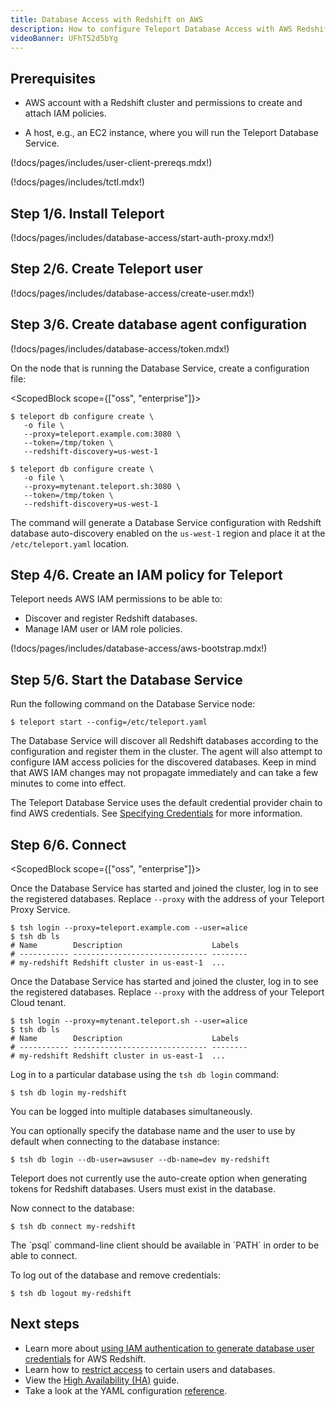 ```yaml
---
title: Database Access with Redshift on AWS
description: How to configure Teleport Database Access with AWS Redshift PostgreSQL.
videoBanner: UFhT52d5bYg
---
```


## Prerequisites

- AWS account with a Redshift cluster and permissions to create and attach IAM
  policies.

- A host, e.g., an EC2 instance, where you will run the Teleport Database
  Service.

(!docs/pages/includes/user-client-prereqs.mdx!)

(!docs/pages/includes/tctl.mdx!)

## Step 1/6. Install Teleport

(!docs/pages/includes/database-access/start-auth-proxy.mdx!)

## Step 2/6. Create Teleport user

(!docs/pages/includes/database-access/create-user.mdx!)

## Step 3/6. Create database agent configuration

(!docs/pages/includes/database-access/token.mdx!)

On the node that is running the Database Service, create a configuration file:

<ScopedBlock scope={["oss", "enterprise"]}>

```code
$ teleport db configure create \
   -o file \
   --proxy=teleport.example.com:3080 \
   --token=/tmp/token \
   --redshift-discovery=us-west-1
```

</ScopedBlock>
<ScopedBlock scope={["cloud"]}>

```code
$ teleport db configure create \
   -o file \
   --proxy=mytenant.teleport.sh:3080 \
   --token=/tmp/token \
   --redshift-discovery=us-west-1
```

</ScopedBlock>

The command will generate a Database Service configuration with Redshift
database auto-discovery enabled on the `us-west-1` region and place it at the
`/etc/teleport.yaml` location.

## Step 4/6. Create an IAM policy for Teleport

Teleport needs AWS IAM permissions to be able to:

- Discover and register Redshift databases.
- Manage IAM user or IAM role policies.

(!docs/pages/includes/database-access/aws-bootstrap.mdx!)

## Step 5/6. Start the Database Service

Run the following command on the Database Service node:

```code
$ teleport start --config=/etc/teleport.yaml
```

The Database Service will discover all Redshift databases according to the configuration
and register them in the cluster. The agent will also attempt to configure IAM
access policies for the discovered databases. Keep in mind that AWS IAM changes
may not propagate immediately and can take a few minutes to come into effect.

<Admonition type="note" title="AWS credentials">

  The Teleport Database Service uses the default credential provider chain to
  find AWS credentials. See
  [Specifying Credentials](https://docs.aws.amazon.com/sdk-for-go/v1/developer-guide/configuring-sdk.html#specifying-credentials)
  for more information.

</Admonition>

## Step 6/6. Connect

<ScopedBlock scope={["oss", "enterprise"]}>

Once the Database Service has started and joined the cluster, log in to see the
registered databases. Replace `--proxy` with the address of your Teleport Proxy
Service.

```code
$ tsh login --proxy=teleport.example.com --user=alice
$ tsh db ls
# Name        Description                    Labels
# ----------- ------------------------------ --------
# my-redshift Redshift cluster in us-east-1  ...
```

</ScopedBlock>
<ScopedBlock scope={["cloud"]}>

Once the Database Service has started and joined the cluster, log in to see the
registered databases. Replace `--proxy` with the address of your Teleport Cloud
tenant.

```code
$ tsh login --proxy=mytenant.teleport.sh --user=alice
$ tsh db ls
# Name        Description                    Labels
# ----------- ------------------------------ --------
# my-redshift Redshift cluster in us-east-1  ...
```

</ScopedBlock>

Log in to a particular database using the `tsh db login` command:

```code
$ tsh db login my-redshift
```

<Admonition type="tip" title="Tip">
  You can be logged into multiple databases simultaneously.
</Admonition>

You can optionally specify the database name and the user to use by default
when connecting to the database instance:

```code
$ tsh db login --db-user=awsuser --db-name=dev my-redshift
```

<Admonition type="note" title="Database users must exist">
  Teleport does not currently use the auto-create option when generating
  tokens for Redshift databases. Users must exist in the database.
</Admonition>

Now connect to the database:

```code
$ tsh db connect my-redshift
```

<Admonition type="note" title="Note">
  The `psql` command-line client should be available in `PATH` in order to be
  able to connect.
</Admonition>

To log out of the database and remove credentials:

```code
$ tsh db logout my-redshift
```

## Next steps

- Learn more about [using IAM authentication to generate database user
  credentials](https://docs.aws.amazon.com/redshift/latest/mgmt/generating-user-credentials.html) for AWS Redshift.
- Learn how to [restrict access](../rbac.mdx) to certain users and databases.
- View the [High Availability (HA)](../guides/ha.mdx) guide.
- Take a look at the YAML configuration [reference](../reference/configuration.mdx).
